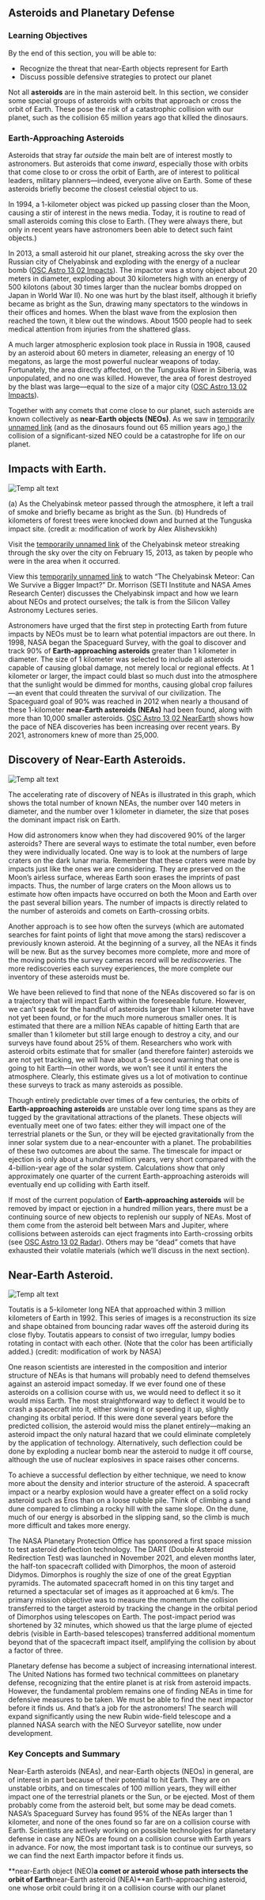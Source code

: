 ## Asteroids and Planetary Defense
### Learning Objectives

By the end of this section, you will be able to:

* Recognize the threat that near-Earth objects represent for Earth
* Discuss possible defensive strategies to protect our planet



Not all **asteroids** are in the main asteroid belt. In this section, we consider some special groups of asteroids with orbits that approach or cross the orbit of Earth. These pose the risk of a catastrophic collision with our planet, such as the collision 65 million years ago that killed the dinosaurs.

### Earth-Approaching Asteroids

Asteroids that stray far *outside* the main belt are of interest mostly to astronomers. But asteroids that come *inward*, especially those with orbits that come close to or cross the orbit of Earth, are of interest to political leaders, military planners—indeed, everyone alive on Earth. Some of these asteroids briefly become the closest celestial object to us.

In 1994, a 1-kilometer object was picked up passing closer than the Moon, causing a stir of interest in the news media. Today, it is routine to read of small asteroids coming this close to Earth. (They were always there, but only in recent years have astronomers been able to detect such faint objects.)

In 2013, a small asteroid hit our planet, streaking across the sky over the Russian city of Chelyabinsk and exploding with the energy of a nuclear bomb ([OSC Astro 13 02 Impacts](OSC_Astro_13_02_Impacts)). The impactor was a stony object about 20 meters in diameter, exploding about 30 kilometers high with an energy of 500 kilotons (about 30 times larger than the nuclear bombs dropped on Japan in World War II). No one was hurt by the blast itself, although it briefly became as bright as the Sun, drawing many spectators to the windows in their offices and homes. When the blast wave from the explosion then reached the town, it blew out the windows. About 1500 people had to seek medical attention from injuries from the shattered glass.

A much larger atmospheric explosion took place in Russia in 1908, caused by an asteroid about 60 meters in diameter, releasing an energy of 10 megatons, as large the most powerful nuclear weapons of today. Fortunately, the area directly affected, on the Tunguska River in Siberia, was unpopulated, and no one was killed. However, the area of forest destroyed by the blast was large—equal to the size of a major city ([OSC Astro 13 02 Impacts](OSC_Astro_13_02_Impacts)).

Together with any comets that come close to our planet, such asteroids are known collectively as **near-Earth objects (NEOs)**. As we saw in [temporarily unnamed link]() (and as the dinosaurs found out 65 million years ago,) the collision of a significant-sized NEO could be a catastrophe for life on our planet.

## Impacts with Earth.
![Temp alt text](__MEDIA_URL__OSC_Astro_13_02_Impacts.jpg)<p>(a) As the Chelyabinsk meteor passed through the atmosphere, it left a trail of smoke and briefly became as bright as the Sun. (b) Hundreds of kilometers of forest trees were knocked down and burned at the Tunguska impact site. (credit a: modification of work by Alex Alishevskikh)</p>
Visit the [temporarily unnamed link]() of the Chelyabinsk meteor streaking through the sky over the city on February 15, 2013, as taken by people who were in the area when it occurred.

View this [temporarily unnamed link]() to watch “The Chelyabinsk Meteor: Can We Survive a Bigger Impact?” Dr. Morrison (SETI Institute and NASA Ames Research Center) discusses the Chelyabinsk impact and how we learn about NEOs and protect ourselves; the talk is from the Silicon Valley Astronomy Lectures series.

Astronomers have urged that the first step in protecting Earth from future impacts by NEOs must be to learn what potential impactors are out there. In 1998, NASA began the Spaceguard Survey, with the goal to discover and track 90% of **Earth-approaching asteroids** greater than 1 kilometer in diameter. The size of 1 kilometer was selected to include all asteroids capable of causing global damage, not merely local or regional effects. At 1 kilometer or larger, the impact could blast so much dust into the atmosphere that the sunlight would be dimmed for months, causing global crop failures—an event that could threaten the survival of our civilization. The Spaceguard goal of 90% was reached in 2012 when nearly a thousand of these 1-kilometer **near-Earth asteroids (NEAs)** had been found, along with more than 10,000 smaller asteroids. [OSC Astro 13 02 NearEarth](OSC_Astro_13_02_NearEarth) shows how the pace of NEA discoveries has been increasing over recent years. By 2021, astronomers knew of more than 25,000.

## Discovery of Near-Earth Asteroids.
![Temp alt text](__MEDIA_URL__OSC_Astro_13_02_NearEarth.jpg)<p>The accelerating rate of discovery of NEAs is illustrated in this graph, which shows the total number of known NEAs, the number over 140 meters in diameter, and the number over 1 kilometer in diameter, the size that poses the dominant impact risk on Earth.</p>
How did astronomers know when they had discovered 90% of the larger asteroids? There are several ways to estimate the total number, even before they were individually located. One way is to look at the numbers of large craters on the dark lunar maria. Remember that these craters were made by impacts just like the ones we are considering. They are preserved on the Moon’s airless surface, whereas Earth soon erases the imprints of past impacts. Thus, the number of large craters on the Moon allows us to estimate how often impacts have occurred on both the Moon and Earth over the past several billion years. The number of impacts is directly related to the number of asteroids and comets on Earth-crossing orbits.

Another approach is to see how often the surveys (which are automated searches for faint points of light that move among the stars) rediscover a previously known asteroid. At the beginning of a survey, all the NEAs it finds will be new. But as the survey becomes more complete, more and more of the moving points the survey cameras record will be *rediscoveries.* The more rediscoveries each survey experiences, the more complete our inventory of these asteroids must be.

We have been relieved to find that none of the NEAs discovered so far is on a trajectory that will impact Earth within the foreseeable future. However, we can’t speak for the handful of asteroids larger than 1 kilometer that have not yet been found, or for the much more numerous smaller ones. It is estimated that there are a million NEAs capable of hitting Earth that are smaller than 1 kilometer but still large enough to destroy a city, and our surveys have found about 25% of them. Researchers who work with asteroid orbits estimate that for smaller (and therefore fainter) asteroids we are not yet tracking, we will have about a 5-second warning that one is going to hit Earth—in other words, we won’t see it until it enters the atmosphere. Clearly, this estimate gives us a lot of motivation to continue these surveys to track as many asteroids as possible.

Though entirely predictable over times of a few centuries, the orbits of **Earth-approaching asteroids** are unstable over long time spans as they are tugged by the gravitational attractions of the planets. These objects will eventually meet one of two fates: either they will impact one of the terrestrial planets or the Sun, or they will be ejected gravitationally from the inner solar system due to a near-encounter with a planet. The probabilities of these two outcomes are about the same. The timescale for impact or ejection is only about a hundred million years, very short compared with the 4-billion-year age of the solar system. Calculations show that only approximately one quarter of the current Earth-approaching asteroids will eventually end up colliding with Earth itself.

If most of the current population of **Earth-approaching asteroids** will be removed by impact or ejection in a hundred million years, there must be a continuing source of new objects to replenish our supply of NEAs. Most of them come from the asteroid belt between Mars and Jupiter, where collisions between asteroids can eject fragments into Earth-crossing orbits (see [OSC Astro 13 02 Radar](OSC_Astro_13_02_Radar)). Others may be “dead” comets that have exhausted their volatile materials (which we’ll discuss in the next section).

## Near-Earth Asteroid.
![Temp alt text](__MEDIA_URL__OSC_Astro_13_02_Radar.jpg)<p>Toutatis is a 5-kilometer long NEA that approached within 3 million kilometers of Earth in 1992. This series of images is a reconstruction its size and shape obtained from bouncing radar waves off the asteroid during its close flyby. Toutatis appears to consist of two irregular, lumpy bodies rotating in contact with each other. (Note that the color has been artificially added.) (credit: modification of work by NASA)</p>
One reason scientists are interested in the composition and interior structure of NEAs is that humans will probably need to defend themselves against an asteroid impact someday. If we ever found one of these asteroids on a collision course with us, we would need to deflect it so it would miss Earth. The most straightforward way to deflect it would be to crash a spacecraft into it, either slowing it or speeding it up, slightly changing its orbital period. If this were done several years before the predicted collision, the asteroid would miss the planet entirely—making an asteroid impact the only natural hazard that we could eliminate completely by the application of technology. Alternatively, such deflection could be done by exploding a nuclear bomb near the asteroid to nudge it off course, although the use of nuclear explosives in space raises other concerns.

To achieve a successful deflection by either technique, we need to know more about the density and interior structure of the asteroid. A spacecraft impact or a nearby explosion would have a greater effect on a solid rocky asteroid such as Eros than on a loose rubble pile. Think of climbing a sand dune compared to climbing a rocky hill with the same slope. On the dune, much of our energy is absorbed in the slipping sand, so the climb is much more difficult and takes more energy.

The NASA Planetary Protection Office has sponsored a first space mission to test asteroid deflection technology. The DART (Double Asteroid Redirection Test) was launched in November 2021, and eleven months later, the half-ton spacecraft collided with Dimorphos, the moon of asteroid Didymos. Dimorphos is roughly the size of one of the great Egyptian pyramids. The automated spacecraft homed in on this tiny target and returned a spectacular set of images as it approached at 6 km/s. The primary mission objective was to measure the momentum the collision transferred to the target asteroid by tracking the change in the orbital period of Dimorphos using telescopes on Earth. The post-impact period was shortened by 32 minutes, which showed us that the large plume of ejected debris (visible in Earth-based telescopes) transferred additional momentum beyond that of the spacecraft impact itself, amplifying the collision by about a factor of three. 

Planetary defense has become a subject of increasing international interest. The United Nations has formed two technical committees on planetary defense, recognizing that the entire planet is at risk from asteroid impacts. However, the fundamental problem remains one of finding NEAs in time for defensive measures to be taken. We must be able to find the next impactor before it finds us. And that’s a job for the astronomers! The search will expand significantly using the new Rubin wide-field telescope and a planned NASA search with the NEO Surveyor satellite, now under development.



### Key Concepts and Summary

Near-Earth asteroids (NEAs), and near-Earth objects (NEOs) in general, are of interest in part because of their potential to hit Earth. They are on unstable orbits, and on timescales of 100 million years, they will either impact one of the terrestrial planets or the Sun, or be ejected. Most of them probably come from the asteroid belt, but some may be dead comets. NASA’s Spaceguard Survey has found 95% of the NEAs larger than 1 kilometer, and none of the ones found so far are on a collision course with Earth. Scientists are actively working on possible technologies for planetary defense in case any NEOs are found on a collision course with Earth years in advance. For now, the most important task is to continue our surveys, so we can find the next Earth impactor before it finds us.



**near-Earth object (NEO)**a comet or asteroid whose path intersects the orbit of Earth**near-Earth asteroid (NEA)**an Earth-approaching asteroid, one whose orbit could bring it on a collision course with our planet